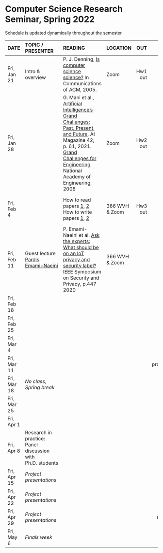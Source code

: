 <h1> Computer Science Research Seminar, Spring 2022 </h1>
Schedule is updated dynamically throughout the semester
</br>

<font size="3">

| DATE        | TOPIC / PRESENTER |READING           |LOCATION |      OUT |        DUE |
| ---------   |:--------------------|:-----------------------------|:--------| --------:| ----------:|
| Fri, Jan 21 | Intro & overview |  P. J. Denning, [Is computer science science?](http://denninginstitute.com/pjd/PUBS/CACMcols/cacmJul07.pdf) In Communications of ACM, 2005.        | Zoom |  Hw1 out |            |
| Fri, Jan 28 |                  |  G. Mani et al., [Artificial Intelligence’s Grand Challenges: Past, Present, and Future](https://www.andrew.cmu.edu/user/ganeshm/GrandChallengesAIMagazineSpring2021.pdf), AI Magazine 42, p. 61, 2021.</br>[Grand Challenges for Engineering](http://www.engineeringchallenges.org/challenges.aspx), National Academy of Engineering, 2008   | Zoom       |  Hw2 out | Hw1 due    |
| Fri, Feb 4  |                  |  How to read papers [1](https://dl.acm.org/citation.cfm?id=1595493), [2](https://dl.acm.org/citation.cfm?id=1273458)<br>How to write papers [1](https://homes.cs.washington.edu/~mernst/advice/write-technical-paper.html), [2](https://www.nature.com/articles/d41586-019-02918-5)          |  366 WVH</br>& Zoom  |  Hw3 out        |  Hw2 due</br>Proj group due   |
| Fri, Feb 11 | Guest lecture</br>[Pardis Emami-Naeini](https://homes.cs.washington.edu/~pemamina/)                 | P. Emami-Naeini et al. [Ask the experts: What should be on an IoT privacy and security label?](Oakland20_PardisEmamiNaeini.pdf) IEEE Symposium on Security and Privacy, p.447 2020           |  366 WVH</br>& Zoom   |          |   Hw3 due         |
| Fri, Feb 18 |                  |            |            |          |            |
| Fri, Feb 25 |                  |            |            |          |            |
| Fri, Mar 4  |                  |         |            |          |            |
| Fri, Mar 11 |                  |            |            |          | Proj proposal due |
| Fri, Mar 18 | *No class, Spring break* |    |            |          |            |
| Fri, Mar 25 |                  |            |            |          |            |
| Fri, Apr 1  |                  |            |            |          |            |
| Fri, Apr 8  | Research in practice:</br> Panel discussion with Ph.D. students |            |            |          |            |
| Fri, Apr 15 | *Project presentations* |    |            |          |            |
| Fri, Apr 22 | *Project presentations*  |    |            |          | Proj report due |
| Fri, Apr 29 | *Project presentations*  |            |            |          | Proj review due           |
| Fri, May 6  | *Finals week*    |            |            |          |            |
</font>







